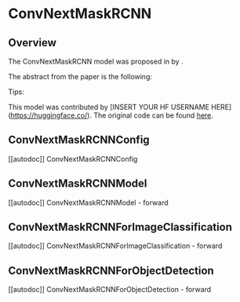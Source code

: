 <!--Copyright 2022 The HuggingFace Team. All rights reserved.

Licensed under the Apache License, Version 2.0 (the "License"); you may not use this file except in compliance with
the License. You may obtain a copy of the License at

http://www.apache.org/licenses/LICENSE-2.0

Unless required by applicable law or agreed to in writing, software distributed under the License is distributed on
an "AS IS" BASIS, WITHOUT WARRANTIES OR CONDITIONS OF ANY KIND, either express or implied. See the License for the
specific language governing permissions and limitations under the License.
-->

# ConvNextMaskRCNN

## Overview

The ConvNextMaskRCNN model was proposed in [<INSERT PAPER NAME HERE>](<INSERT PAPER LINK HERE>) by <INSERT AUTHORS HERE>.
<INSERT SHORT SUMMARY HERE>

The abstract from the paper is the following:

*<INSERT PAPER ABSTRACT HERE>*

Tips:

<INSERT TIPS ABOUT MODEL HERE>

This model was contributed by [INSERT YOUR HF USERNAME HERE](https://huggingface.co/<INSERT YOUR HF USERNAME HERE>).
The original code can be found [here](<INSERT LINK TO GITHUB REPO HERE>).


## ConvNextMaskRCNNConfig

[[autodoc]] ConvNextMaskRCNNConfig


## ConvNextMaskRCNNModel

[[autodoc]] ConvNextMaskRCNNModel
    - forward


## ConvNextMaskRCNNForImageClassification

[[autodoc]] ConvNextMaskRCNNForImageClassification
    - forward


## ConvNextMaskRCNNForObjectDetection

[[autodoc]] ConvNextMaskRCNNForObjectDetection
    - forward